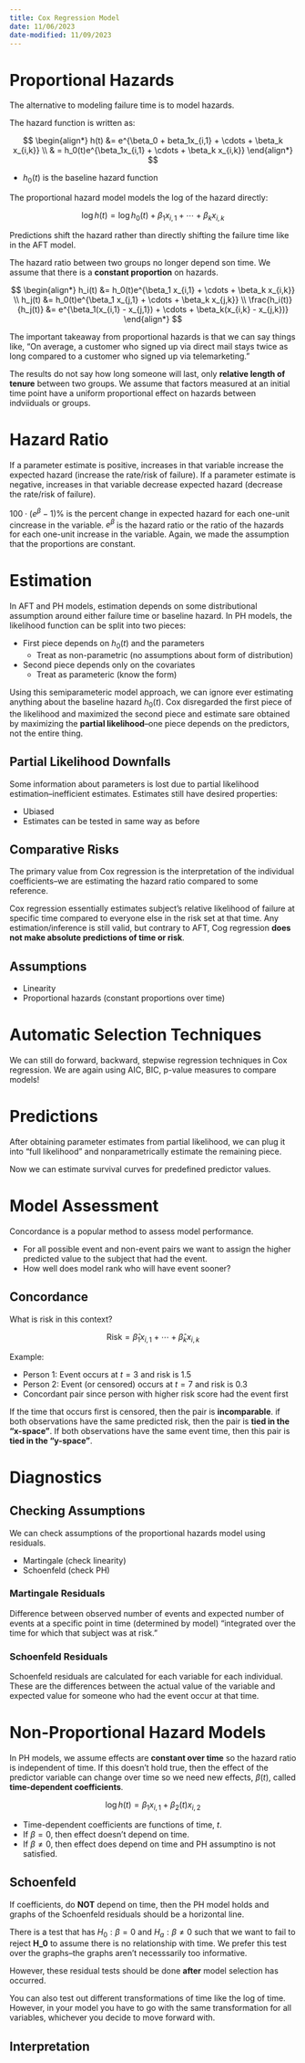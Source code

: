 ```yaml
---
title: Cox Regression Model
date: 11/06/2023
date-modified: 11/09/2023
---
```


# Proportional Hazards

The alternative to modeling failure time is to model hazards.

The hazard function is written as:

$$
\begin{align*}
h(t) &= e^{\beta_0 + beta_1x_{i,1} + \cdots + \beta_k x_{i,k}} \\
& = h_0(t)e^{\beta_1x_{i,1} + \cdots + \beta_k x_{i,k}}
\end{align*}
$$

-   $h_0(t)$ is the baseline hazard function

The proportional hazard model models the log of the hazard directly:

$$
\log h(t) = \log h_0(t) + \beta_1x_{i,1} + \cdots + \beta_k x_{i,k}
$$

Predictions shift the hazard rather than directly shifting the failure time like in the AFT model.

The hazard ratio between two groups no longer depend son time. We assume that there is a **constant proportion** on hazards.

$$
\begin{align*}
h_i(t) &= h_0(t)e^{\beta_1 x_{i,1} + \cdots + \beta_k x_{i,k}} \\
h_j(t) &= h_0(t)e^{\beta_1 x_{j,1} + \cdots + \beta_k x_{j,k}} \\
\frac{h_i(t)}{h_j(t)} &= e^{\beta_1(x_{i,1} - x_{j,1}) + \cdots + \beta_k(x_{i,k} - x_{j,k})}
\end{align*}
$$

The important takeaway from proportional hazards is that we can say things like, "On average, a customer who signed up via direct mail stays twice as long compared to a customer who signed up via telemarketing." 

The results do not say how long someone will last, only **relative length of tenure** between two groups. We assume that factors measured at an initial time point have a uniform proportional effect on hazards between indviiduals or groups.

# Hazard Ratio

If a parameter estimate is positive, increases in that variable increase the expected hazard (increase the rate/risk of failure). If a parameter estimate is negative, increases in that variable decrease expected hazard (decrease the rate/risk of failure).

$100 \cdot (e^\beta - 1)\%$ is the percent change in expected hazard for each one-unit cincrease in the variable. $e^\beta$ is the hazard ratio or the ratio of the hazards for each one-unit increase in the variable. Again, we made the assumption that the proportions are constant.

# Estimation

In AFT and PH models, estimation depends on some distributional assumption around either failure time or baseline hazard. In PH models, the likelihood function can be split into two pieces:

-   First piece depends on $h_0(t)$ and the parameters
    -   Treat as non-parametric (no assumptions about form of distribution)
-   Second piece depends only on the covariates
    -   Treat as parameteric (know the form)

Using this semiparameteric model approach, we can ignore ever estimating anything about the baseline hazard $h_0(t)$. Cox disregarded the first piece of the likelihood and maximized the second piece and estimate sare obtained by maximizing the **partial likelihood**--one piece depends on the predictors, not the entire thing.

## Partial Likelihood Downfalls

Some information about parameters is lost due to partial likelihood estimation--inefficient estimates. Estimates still have desired properties:

-   Ubiased
-   Estimates can be tested in same way as before

## Comparative Risks

The primary value from Cox regression is the interpretation of the individual coefficients--we are estimating the hazard ratio compared to some reference.

Cox regression essentially estimates subject's relative likelihood of failure at specific time compared to everyone else in the risk set at that time. Any estimation/inference is still valid, but contrary to AFT, Cog regression **does not make absolute predictions of time or risk**.

## Assumptions

-   Linearity
-   Proportional hazards (constant proportions over time)

# Automatic Selection Techniques

We can still do forward, backward, stepwise regression techniques in Cox regression. We are again using AIC, BIC, p-value measures to compare models!

# Predictions

After obtaining parameter estimates from partial likelihood, we can plug it into "full likelihood" and nonparametrically estimate the remaining piece.

Now we can estimate survival curves for predefined predictor values.

# Model Assessment

Concordance is a popular method to assess model performance.

-   For all possible event and non-event pairs we want to assign the higher predicted value to the subject that had the event.
-   How well does model rank who will have event sooner?

## Concordance

What is risk in this context?

$$
\text{Risk} = \hat{\beta}_1 x_{i,1} + \cdots + \hat{\beta}_k x_{i,k}
$$

Example:

-   Person 1: Event occurs at $t = 3$ and risk is 1.5
-   Person 2: Event (or censored) occurs at $t = 7$ and risk is 0.3
-   Concordant pair since person with higher risk score had the event first

If the time that occurs first is censored, then the pair is **incomparable**. if both observations have the same predicted risk, then the pair is **tied in the "x-space"**. If both observations have the same event time, then this pair is **tied in the "y-space"**.

# Diagnostics

## Checking Assumptions

We can check assumptions of the proportional hazards model using residuals.

-   Martingale (check linearity)
-   Schoenfeld (check PH)

### Martingale Residuals

Difference between observed number of events and expected number of events at a specific point in time (determined by model) "integrated over the time for which that subject was at risk."

### Schoenfeld Residuals

Schoenfeld residuals are calculated for each variable for each individual. These are the differences between the actual value of the variable and expected value for someone who had the event occur at that time.

# Non-Proportional Hazard Models

In PH models, we assume effects are **constant over time** so the hazard ratio is independent of time. If this doesn't hold true, then the effect of the predictor variable can change over time so we need new effects, $\beta(t)$, called **time-dependent coefficients**.

$$
\log h(t) = \beta_1x_{i,1} + \beta_2(t)x_{i,2}
$$

-   Time-dependent coefficients are functions of time, $t$.
-   If $\beta = 0$, then effect doesn't depend on time.
-   If $\beta \neq 0$, then effect does depend on time and PH assumptino is not satisfied.

## Schoenfeld

If coefficients, do **NOT** depend on time, then the PH model holds and graphs of the Schoenfeld residuals should be a horizontal line. 

There is a test that has $H_0: \beta = 0$ and $H_a: \beta \neq 0$ such that we want to fail to reject **H_0** to assume there is no relationship with time. We prefer this test over the graphs--the graphs aren't necesssarily too informative.

However, these residual tests should be done **after** model selection has occurred.

You can also test out different transformations of time like the log of time. However, in your model you have to go with the same transformation for all variables, whichever you decide to move forward with.

## Interpretation

